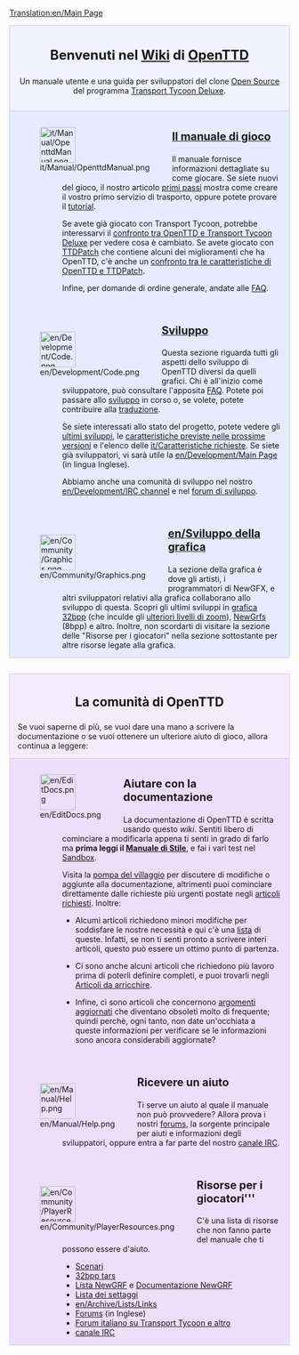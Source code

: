 [[Translation:en/Main Page]]
{{it/Traduzione|en/Main Page|45}}

<div style="background-color: #f1f2fe; border: 1px solid #c7c8fe; margin: 0; padding: 1em 1em 1em 1em; text-align:center">
<div style="font-size:1.7em; font-weight:bold">Benvenuti nel [https://www.wikipedia.org/wiki/it:wiki Wiki] di <span class="plainlinks">[http://www.openttd.org/ OpenTTD]</span> </div>
Un manuale utente e una guida per sviluppatori del clone [http://www.opensource.org/ Open Source] del programma [[it/Archive/OpenTTD/Transport Tycoon Deluxe|Transport Tycoon Deluxe]].
</div>
<div style="background-color: #E7EBFF; border: 1px solid #c7c8fe; border-top:none; padding: 1em 1em 0em 1em; margin-bottom:2em">
<div style="float:left">[[File:it/Manual/OpenttdManual.png|64px]]</div>
<div style="margin-left:80px; margin-bottom:4em">
<div style="font-size:1.4em; font-weight:bold">[[it/Manual/Main Page|Il manuale di gioco]]</div>
Il manuale fornisce informazioni dettagliate su come giocare. Se siete nuovi del gioco, il nostro articolo [[it/Manual/Tutorial/Main Page|primi passi]] mostra come creare il vostro primo servizio di trasporto, oppure potete provare il [[it/Manual/Tutorial/Tutorial|tutorial]].

Se avete già giocato con Transport Tycoon, potrebbe interessarvi il [[it/Archive/OpenTTD/Differenze rispetto a TTD|confronto tra OpenTTD e Transport Tycoon Deluxe]] per vedere cosa è cambiato. Se avete giocato con [[it/Archive/OpenTTD/TTDPatch|TTDPatch]] che contiene alcuni dei miglioramenti che ha OpenTTD, c'è anche un [[it/Archive/OpenTTD/Confronto tra le caratteristiche di OpenTTD e TTDPatch|confronto tra le caratteristiche di OpenTTD e TTDPatch]].

Infine, per domande di ordine generale, andate alle [[it/Archive/Community/FAQ|FAQ]].
</div>

<div style="float:left">[[File:en/Development/Code.png|64px]]</div>
<div style="margin-left:80px; margin-bottom:4em">
<div style="font-size:1.4em; font-weight:bold">[[it/Sviluppo|Sviluppo]]</div>
Questa sezione riguarda tutti gli aspetti dello sviluppo di OpenTTD diversi da quelli grafici. Chi è all'inizio come sviluppatore, può consultare l'apposita [[en/FAQ sviluppo|FAQ]]. Potete poi passare allo [[it/Sviluppo|sviluppo]] in corso o, se volete, potete contribuire alla [[it/Internazionalizzazione|traduzione]]. 

Se siete interessati allo stato del progetto, potete vedere gli [[it/Sviluppi recenti e attuali|ultimi sviluppi]], le [[it/Roadmap|caratteristiche previste nelle prossime versioni]] e l'elenco delle [[it/Caratteristiche richieste]]. Se siete già sviluppatori, vi sarà utile la [[en/Development/Main Page]] (in lingua Inglese).

Abbiamo anche una comunità di sviluppo nel nostro [[en/Development/IRC channel]] e nel [http://www.tt-forums.net/viewforum.php?f=33 forum di sviluppo].
</div>

<div style="float:left">[[File:en/Community/Graphics.png|64px]]</div>
<div style="margin-left:80px; margin-bottom:1em; min-height:64px">
<div style="font-size:1.4em; font-weight:bold">[[en/Sviluppo della grafica]]</div>
La sezione della grafica è dove gli artisti, i programmatori di NewGFX, e altri sviluppatori relativi alla grafica collaborano allo sviluppo di questa. Scopri gli ultimi sviluppi in [[en/Archive/Old 32bpp/32bit Graphics Development|grafica 32bpp]] (che inculde gli [[en/Community/NewGRF/Playing with 32 bpp graphics|ulteriori livelli di zoom]]), [[en/Manual/NewGRF|NewGrfs]] (8bpp) e altro. Inoltre, non scordarti di visitare la sezione delle "Risorse per i giocatori" nella sezione sottostante per altre risorse legate alla grafica.
</div>

</div>

<div style="background-color: #F5EDFC; border: 1px solid #E1BBFF; margin: 0; padding: 1em 1em 0em 1em;">
<div style="font-size:1.6em; font-weight:bold; text-align:center">La comunità di OpenTTD</div>
Se vuoi saperne di più, se vuoi dare una mano a scrivere la documentazione o se vuoi ottenere un ulteriore aiuto di gioco, allora continua a leggere:
</div>

<div style="background-color: #EDDEFA; border: 1px solid #E1BBFF; border-top:none; padding: 1em 1em 0em 1em;">

<div style="float:left">[[File:en/EditDocs.png|64px]]</div>
<div style="margin-left:80px; margin-bottom:4em">
<div style="font-size:1.4em; font-weight:bold">Aiutare con la documentazione</div>
La documentazione di OpenTTD è scritta usando questo <em>wiki</em>. Sentiti libero di cominciare a modificarla appena ti senti in grado di farlo ma '''prima leggi il [[en/Wiki/Manual of Style|Manuale di Stile]]''', e fai i vari test nel [[en/Sandbox|Sandbox]].  

Visita la [[en/Archive/Community/Village Pump|pompa del villaggio]] per discutere di modifiche o aggiunte alla documentazione, altrimenti puoi cominciare direttamente dalle richieste più urgenti postate negli [[en/Requested Articles|articoli richiesti]]. Inoltre:

*Alcumi articoli richiedono minori modifiche per soddisfare le nostre necessità e qui c'è una [[:Category:en/To do|lista]] di queste. Infatti, se non ti senti pronto a scrivere interi articoli, questo può essere un ottimo punto di partenza. 

*Ci sono anche alcuni articoli che richiedono più lavoro prima di poterli definire completi, e puoi trovarli negli [[:Category:en/Articles to be expanded|Articoli da arricchire]]. 

*Infine, ci sono articoli che concernono [[:Category:en/Current events|argomenti aggiornati]] che diventano obsoleti molto di frequente; quindi perchè, ogni tanto, non date un'occhiata a queste informazioni per verificare se le informazioni sono ancora considerabili aggiornate?
</div>

<div style="float:left">[[File:en/Manual/Help.png|64px]]</div>
<div style="margin-left:80px; margin-bottom:4em">
<div style="font-size:1.4em; font-weight:bold">Ricevere un aiuto</div>
Ti serve un aiuto al quale il manuale non può provvedere? Allora prova i nostri [http://www.tt-forums.net/viewforum.php?f=55 forums], la sorgente principale per aiuti e informazioni degli sviluppatori, oppure entra a far parte del nostro [[en/Development/IRC channel|canale IRC]].
</div>

<div style="float:left">[[File:en/Community/PlayerResources.png|64px]]</div>
<div style="margin-left:80px; margin-bottom:1em">
<div style="font-size:1.4em; font-weight:bold">Risorse per i giocatori'''</div>
C'è una lista di risorse che non fanno parte del manuale che ti possono essere d'aiuto.
*[[en/Community/Scenarios/Main Page|Scenari]]
*[[en/Archive/Old 32bpp/List of downloadable 32 bpp tars|32bpp tars]]
*[[en/Community/NewGRF/Main Page|Lista NewGRF]] e [[en/Manual/NewGRF|Documentazione NewGRF]]
*[[en/Archive/Manual/Settings/Advanced Settings|Lista dei settaggi]]
*[[en/Archive/Lists/Links]]
*[http://www.tt-forums.net/viewforum.php?f=55 Forums] (in Inglese)
*[http://wolf01.game-host.org/forum/index.php Forum italiano su Transport Tycoon e altro]
*[[en/Development/IRC channel|canale IRC]]
</div>
</div>